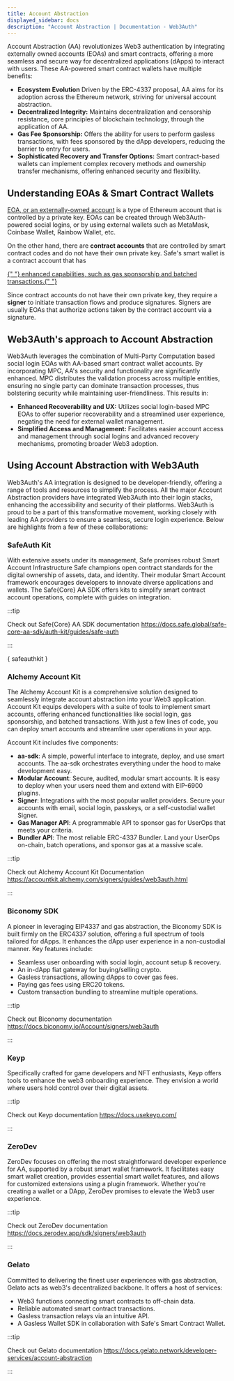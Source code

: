 ```yaml
---
title: Account Abstraction
displayed_sidebar: docs
description: "Account Abstraction | Documentation - Web3Auth"
---
```



Account Abstraction (AA) revolutionizes Web3 authentication by integrating externally owned accounts
(EOAs) and smart contracts, offering a more seamless and secure way for decentralized applications
(dApps) to interact with users. These AA-powered smart contract wallets have multiple benefits:

- **Ecosystem Evolution** Driven by the ERC-4337 proposal, AA aims for its adoption across the
  Ethereum network, striving for universal account abstraction.
- **Decentralized Integrity:** Maintains decentralization and censorship resistance, core principles
  of blockchain technology, through the application of AA.
- **Gas Fee Sponsorship:** Offers the ability for users to perform gasless transactions, with fees
  sponsored by the dApp developers, reducing the barrier to entry for users.
- **Sophisticated Recovery and Transfer Options:** Smart contract-based wallets can implement
  complex recovery methods and ownership transfer mechanisms, offering enhanced security and
  flexibility.

## Understanding EOAs & Smart Contract Wallets

[EOA, or an externally-owned account](https://ethereum.org/en/developers/docs/accounts/) is a type
of Ethereum account that is controlled by a private key. EOAs can be created through
Web3Auth-powered social logins, or by using external wallets such as MetaMask, Coinbase Wallet,
Rainbow Wallet, etc.

On the other hand, there are <b>contract accounts</b> that are controlled by smart contract codes
and do not have their own private key. Safe's smart wallet is a contract account that has

<a href="https://ethereum.org/en/roadmap/account-abstraction/" target="_blank">
  {" "}
  enhanced capabilities, such as gas sponsorship and batched transactions.{" "}
</a>

Since contract accounts do not have their own private key, they require a <b>signer</b> to initiate
transaction flows and produce signatures. Signers are usually EOAs that authorize actions taken by
the contract account via a signature.

## Web3Auth's approach to Account Abstraction

Web3Auth leverages the combination of Multi-Party Computation based social login EOAs with AA-based
smart contract wallet accounts. By incorporating MPC, AA's security and functionality are
significantly enhanced. MPC distributes the validation process across multiple entities, ensuring no
single party can dominate transaction processes, thus bolstering security while maintaining
user-friendliness. This results in:

- **Enhanced Recoverability and UX:** Utilizes social login-based MPC EOAs to offer superior
  recoverability and a streamlined user experience, negating the need for external wallet
  management.
- **Simplified Access and Management:** Facilitates easier account access and management through
  social logins and advanced recovery mechanisms, promoting broader Web3 adoption.

## Using Account Abstraction with Web3Auth

Web3Auth's AA integration is designed to be developer-friendly, offering a range of tools and
resources to simplify the process. All the major Account Abstraction providers have integrated
Web3Auth into their login stacks, enhancing the accessibility and security of their platforms.
Web3Auth is proud to be a part of this transformative movement, working closely with leading AA
providers to ensure a seamless, secure login experience. Below are highlights from a few of these
collaborations:

### SafeAuth Kit

<SafeAuthDescription />

With extensive assets under its management, Safe promises robust Smart Account Infrastructure Safe
champions open contract standards for the digital ownership of assets, data, and identity. Their
modular Smart Account framework encourages developers to innovate diverse applications and wallets.
The Safe\{Core} AA SDK offers kits to simplify smart contract account operations, complete with
guides on integration.

:::tip

Check out Safe\{Core} AA SDK documentation
https://docs.safe.global/safe-core-aa-sdk/auth-kit/guides/safe-auth

:::

{ safeauthkit }

### Alchemy Account Kit

The Alchemy Account Kit is a comprehensive solution designed to seamlessly integrate account
abstraction into your Web3 application. Account Kit equips developers with a suite of tools to
implement smart accounts, offering enhanced functionalities like social login, gas sponsorship, and
batched transactions. With just a few lines of code, you can deploy smart accounts and streamline
user operations in your app.

Account Kit includes five components:

- **aa-sdk**: A simple, powerful interface to integrate, deploy, and use smart accounts. The aa-sdk
  orchestrates everything under the hood to make development easy.
- **Modular Account**: Secure, audited, modular smart accounts. It is easy to deploy when your users
  need them and extend with EIP-6900 plugins.
- **Signer**: Integrations with the most popular wallet providers. Secure your accounts with email,
  social login, passkeys, or a self-custodial wallet Signer.
- **Gas Manager API**: A programmable API to sponsor gas for UserOps that meets your criteria.
- **Bundler API**: The most reliable ERC-4337 Bundler. Land your UserOps on-chain, batch operations,
  and sponsor gas at a massive scale.

:::tip

Check out Alchemy Account Kit Documentation
https://accountkit.alchemy.com/signers/guides/web3auth.html

:::

### Biconomy SDK

A pioneer in leveraging EIP4337 and gas abstraction, the Biconomy SDK is built firmly on the ERC4337
solution, offering a full spectrum of tools tailored for dApps. It enhances the dApp user experience
in a non-custodial manner. Key features include:

- Seamless user onboarding with social login, account setup & recovery.
- An in-dApp fiat gateway for buying/selling crypto.
- Gasless transactions, allowing dApps to cover gas fees.
- Paying gas fees using ERC20 tokens.
- Custom transaction bundling to streamline multiple operations.

:::tip

Check out Biconomy documentation https://docs.biconomy.io/Account/signers/web3auth

:::

### Keyp

Specifically crafted for game developers and NFT enthusiasts, Keyp offers tools to enhance the web3
onboarding experience. They envision a world where users hold control over their digital assets.

:::tip

Check out Keyp documentation https://docs.usekeyp.com/

:::

### ZeroDev

ZeroDev focuses on offering the most straightforward developer experience for AA, supported by a
robust smart wallet framework. It facilitates easy smart wallet creation, provides essential smart
wallet features, and allows for customized extensions using a plugin framework. Whether you're
creating a wallet or a DApp, ZeroDev promises to elevate the Web3 user experience.

:::tip

Check out ZeroDev documentation https://docs.zerodev.app/sdk/signers/web3auth

:::

### Gelato

Committed to delivering the finest user experiences with gas abstraction, Gelato acts as web3's
decentralized backbone. It offers a host of services:

- Web3 functions connecting smart contracts to off-chain data.
- Reliable automated smart contract transactions.
- Gasless transaction relays via an intuitive API.
- A Gasless Wallet SDK in collaboration with Safe's Smart Contract Wallet.

:::tip

Check out Gelato documentation https://docs.gelato.network/developer-services/account-abstraction

:::
